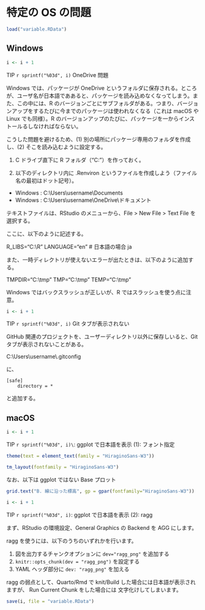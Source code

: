 # 特定の OS の問題 {#os}

```r
load("variable.RData")
```

## Windows

::: callout-tip
```r
i <- i + 1
```

TIP `r sprintf("%03d", i)` OneDrive 問題
:::

Windows では、パッケージが OneDrive というフォルダに保存される。ところが、ユーザ名が日本語でああると、パッケージを読み込めなくなってしまう。また、この中には、R のバージョンごとにサブフォルダがある。つまり、バージョンアップをするたびに今までのパッケージは使われなくなる（これは macOS や Linux でも同様）。R のバージョンアップのたびに、パッケージを一からインストールるしなければならない。

こうした問題を避けるため、(1) 別の場所にパッケージ専用のフォルダを作成し、(2) そこを読み込むように設定する。

(1) C ドライブ直下に R フォルダ（"C:\R"）を作っておく。

(2) 以下のディレクトリ内に .Renviron というファイルを作成しよう（ファイル名の最初はドット記号）。

-   Windows : C:\\Users\\username\\Documents
-   Windows : C:\\Users\\username\\OneDrive\\ドキュメント

テキストファイルは、RStudio のメニューから、File \> New File \> Text File を選択する。

ここに、以下のように記述する。

R_LIBS="C:\\R" 
LANGUAGE="en" \# 日本語の場合 ja

また、一時ディレクトリが使えないエラーが出たときは、以下のように追加する。

TMPDIR="C:\\tmp" 
TMP="C:\\tmp" 
TEMP="C:\\tmp"

Windows ではバックスラッシュが正しいが、R ではスラッシュを使う点に注意。

::: callout-tip
```r
i <- i + 1
```
TIP `r sprintf("%03d", i)` Git タブが表示されない
:::

GitHub 関連のプロジェクトを、ユーザーディレクトリ以外に保存しいると、Git タブが表示されないことがある。

C:\\Users\\username\\.gitconfig

に、

```
[safe]
    directory = *
```

と追加する。

## macOS

::: callout-tip
```r
i <- i + 1
```
TIP `r sprintf("%03d", i)\`: ggplot で日本語を表示 (1): フォント指定
:::

```r
theme(text = element_text(family = "HiraginoSans-W3"))
```

```r
tm_layout(fontfamily = "HiraginoSans-W3")
```

なお、以下は ggplot ではない Base プロット

```r
grid.text("B. 線に沿った標高", gp = gpar(fontfamily="HiraginoSans-W3"))
```

::: callout-tip
```r
i <- i + 1
```
TIP `r sprintf("%03d", i)`: ggplot で日本語を表示 (2): ragg
:::

まず、RStudio の環境設定、General Graphics の Backend を AGG にします。

ragg を使うには、以下のうちのいずれかを行います。

1. 図を出力するチャンクオプションに `dev="ragg_png"` を追加する
2. `knitr::opts_chunk(dev = "ragg_png")` を設定する
3. YAML ヘッダ部分に `dev: "ragg_png"` を加える

ragg の弱点として、Quarto/Rmd で knit/Build した場合には日本語が表示されますが、 Run Current Chunk をした場合には 文字化けしてしまいます。

```r
save(i, file = "variable.RData")
```
